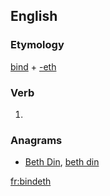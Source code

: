 ==English==

===Etymology===
[[bind]] + [[-eth]]

===Verb===
{{en-verb form}}

# {{archaic third-person singular of|bind}}

===Anagrams===
* [[Beth Din#English|Beth Din]], [[beth din#English|beth din]]

[[fr:bindeth]]